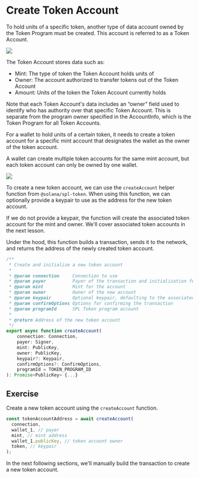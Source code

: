 # Create Token Account

To hold units of a specific token, another type of data account owned by the Token Program must be created.
This account is referred to as a Token Account.

![](/course/Token/TokenAccount.png)

The Token Account stores data such as:

- Mint: The type of token the Token Account holds units of
- Owner: The account authorized to transfer tokens out of the Token Account
- Amount: Units of the token the Token Account currently holds

Note that each Token Account's data includes an “owner" field used to identify who has authority over that specific Token Account. This is separate from the program owner specified in the AccountInfo, which is the Token Program for all Token Accounts.

For a wallet to hold units of a certain token, it needs to create a token account for a specific mint account that designates the wallet as the owner of the token account.

A wallet can create multiple token accounts for the same mint account, but each token account can only be owned by one wallet.

![](/course/Token/TokenAccount2.png)

To create a new token account, we can use the `createAccount` helper function from `@solana/spl-token`.
When using this function, we can optionally provide a keypair to use as the address for the new token account.

If we do not provide a keypair, the function will create the associated token account for the mint and owner.
We'll cover associated token accounts in the next lesson.

Under the hood, this function builds a transaction, sends it to the network, and returns the address of the newly created token account.

```js
/**
 * Create and initialize a new token account
 *
 * @param connection     Connection to use
 * @param payer          Payer of the transaction and initialization fees
 * @param mint           Mint for the account
 * @param owner          Owner of the new account
 * @param keypair        Optional keypair, defaulting to the associated token account for the `mint` and `owner`
 * @param confirmOptions Options for confirming the transaction
 * @param programId      SPL Token program account
 *
 * @return Address of the new token account
 */
export async function createAccount(
    connection: Connection,
    payer: Signer,
    mint: PublicKey,
    owner: PublicKey,
    keypair?: Keypair,
    confirmOptions?: ConfirmOptions,
    programId = TOKEN_PROGRAM_ID
): Promise<PublicKey> {...}
```

## Exercise

Create a new token account using the `createAccount` function.

```js
const tokenAccountAddress = await createAccount(
  connection,
  wallet_1, // payer
  mint, // mint address
  wallet_1.publicKey, // token account owner
  token, // keypair
);
```

In the next following sections, we'll manually build the transaction to create a new token account.
